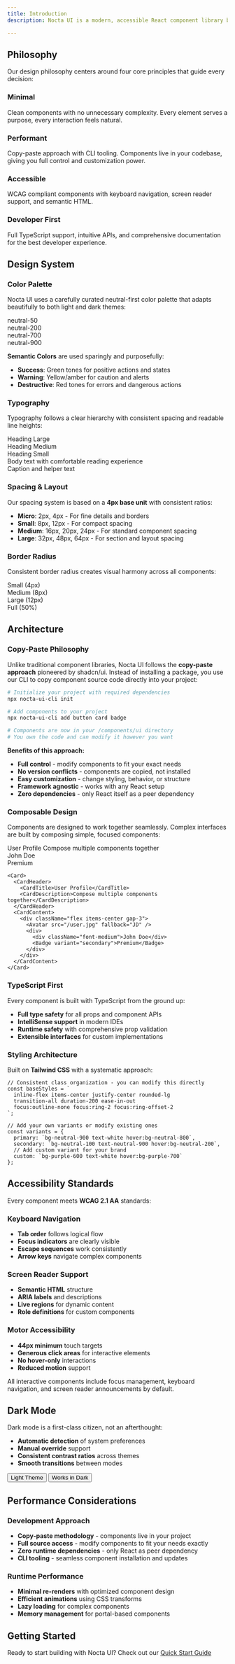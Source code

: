 ```yaml
---
title: Introduction
description: Nocta UI is a modern, accessible React component library built with simplicity, performance, and developer experience at its core. Every component is crafted to be beautiful, functional, and accessible by default.

---
```




## Philosophy

Our design philosophy centers around four core principles that guide every decision:

<div className="grid grid-cols-1 md:grid-cols-2 gap-6 my-8 not-prose">
  <Card className="p-6">
    <div className="flex items-center gap-3 mb-4">
      <div className="w-3 h-3 rounded-full bg-neutral-900 dark:bg-neutral-100" />
      <h3 className="font-semibold text-lg">Minimal</h3>
    </div>
    <p className="text-sm text-neutral-600 dark:text-neutral-400 leading-relaxed">
      Clean components with no unnecessary complexity. Every element serves a purpose, 
      every interaction feels natural.
    </p>
  </Card>
  
  <Card className="p-6">
    <div className="flex items-center gap-3 mb-4">
      <div className="w-3 h-3 rounded-full bg-neutral-900 dark:bg-neutral-100" />
      <h3 className="font-semibold text-lg">Performant</h3>
    </div>
    <p className="text-sm text-neutral-600 dark:text-neutral-400 leading-relaxed">
      Copy-paste approach with CLI tooling. Components live in your codebase, 
      giving you full control and customization power.
    </p>
  </Card>
  
  <Card className="p-6">
    <div className="flex items-center gap-3 mb-4">
      <div className="w-3 h-3 rounded-full bg-neutral-900 dark:bg-neutral-100" />
      <h3 className="font-semibold text-lg">Accessible</h3>
    </div>
    <p className="text-sm text-neutral-600 dark:text-neutral-400 leading-relaxed">
      WCAG compliant components with keyboard navigation, 
      screen reader support, and semantic HTML.
    </p>
  </Card>
  
  <Card className="p-6">
    <div className="flex items-center gap-3 mb-4">
      <div className="w-3 h-3 rounded-full bg-neutral-900 dark:bg-neutral-100" />
      <h3 className="font-semibold text-lg">Developer First</h3>
    </div>
    <p className="text-sm text-neutral-600 dark:text-neutral-400 leading-relaxed">
      Full TypeScript support, intuitive APIs, and comprehensive documentation 
      for the best developer experience.
    </p>
  </Card>
</div>

## Design System

### Color Palette

Nocta UI uses a carefully curated neutral-first color palette that adapts beautifully to both light and dark themes:

<div className="grid grid-cols-2 md:grid-cols-4 gap-4 my-6 not-prose">
  <div className="space-y-2">
    <div className="h-12 bg-neutral-50 dark:bg-neutral-950 rounded-lg border"></div>
    <div className="text-xs font-mono">neutral-50</div>
  </div>
  <div className="space-y-2">
    <div className="h-12 bg-neutral-200 dark:bg-neutral-800 rounded-lg"></div>
    <div className="text-xs font-mono">neutral-200</div>
  </div>
  <div className="space-y-2">
    <div className="h-12 bg-neutral-700 dark:bg-neutral-300 rounded-lg"></div>
    <div className="text-xs font-mono">neutral-700</div>
  </div>
  <div className="space-y-2">
    <div className="h-12 bg-neutral-900 dark:bg-neutral-100 rounded-lg"></div>
    <div className="text-xs font-mono">neutral-900</div>
  </div>
</div>

**Semantic Colors** are used sparingly and purposefully:
- **Success**: Green tones for positive actions and states
- **Warning**: Yellow/amber for caution and alerts  
- **Destructive**: Red tones for errors and dangerous actions

### Typography

Typography follows a clear hierarchy with consistent spacing and readable line heights:

<div className="space-y-4 my-6">
  <div className="text-4xl font-semibold tracking-tight">Heading Large</div>
  <div className="text-2xl font-semibold tracking-tight">Heading Medium</div>
  <div className="text-lg font-semibold">Heading Small</div>
  <div className="text-base">Body text with comfortable reading experience</div>
  <div className="text-sm text-neutral-600 dark:text-neutral-400">Caption and helper text</div>
</div>

### Spacing & Layout

Our spacing system is based on a **4px base unit** with consistent ratios:

- **Micro**: 2px, 4px - For fine details and borders
- **Small**: 8px, 12px - For compact spacing
- **Medium**: 16px, 20px, 24px - For standard component spacing
- **Large**: 32px, 48px, 64px - For section and layout spacing

### Border Radius

Consistent border radius creates visual harmony across all components:

<div className="grid grid-cols-4 lg:flex gap-4 items-center my-6 not-prose">
  <div className="w-12 h-12 bg-neutral-200 dark:bg-neutral-700 rounded-sm"></div>
  <span className="text-sm">Small (4px)</span>
  <div className="w-12 h-12 bg-neutral-200 dark:bg-neutral-700 rounded-lg"></div>
  <span className="text-sm">Medium (8px)</span>
  <div className="w-12 h-12 bg-neutral-200 dark:bg-neutral-700 rounded-xl"></div>
  <span className="text-sm">Large (12px)</span>
  <div className="w-12 h-12 bg-neutral-200 dark:bg-neutral-700 rounded-full"></div>
  <span className="text-sm">Full (50%)</span>
</div>

## Architecture

### Copy-Paste Philosophy

Unlike traditional component libraries, Nocta UI follows the **copy-paste approach** pioneered by shadcn/ui. Instead of installing a package, you use our CLI to copy component source code directly into your project:

```bash
# Initialize your project with required dependencies
npx nocta-ui-cli init

# Add components to your project
npx nocta-ui-cli add button card badge

# Components are now in your /components/ui directory
# You own the code and can modify it however you want
```

**Benefits of this approach:**
- **Full control** - modify components to fit your exact needs
- **No version conflicts** - components are copied, not installed
- **Easy customization** - change styling, behavior, or structure
- **Framework agnostic** - works with any React setup
- **Zero dependencies** - only React itself as a peer dependency

### Composable Design

Components are designed to work together seamlessly. Complex interfaces are built by composing simple, focused components:

<div className="my-6">
  <Card className="max-w-md">
    <CardHeader>
      <CardTitle>User Profile</CardTitle>
      <CardDescription>Compose multiple components together</CardDescription>
    </CardHeader>
    <CardContent>
      <div className="flex items-center gap-3">
        <div className="w-10 h-10 bg-neutral-200 dark:bg-neutral-700 rounded-full"></div>
        <div className="space-y-1">
          <div className="font-medium text-sm">John Doe</div>
          <Badge variant="secondary" size="sm">Premium</Badge>
        </div>
      </div>
    </CardContent>
  </Card>
</div>

```tsx
<Card>
  <CardHeader>
    <CardTitle>User Profile</CardTitle>
    <CardDescription>Compose multiple components together</CardDescription>
  </CardHeader>
  <CardContent>
    <div className="flex items-center gap-3">
      <Avatar src="/user.jpg" fallback="JD" />
      <div>
        <div className="font-medium">John Doe</div>
        <Badge variant="secondary">Premium</Badge>
      </div>
    </div>
  </CardContent>
</Card>
```

### TypeScript First

Every component is built with TypeScript from the ground up:

- **Full type safety** for all props and component APIs
- **IntelliSense support** in modern IDEs
- **Runtime safety** with comprehensive prop validation
- **Extensible interfaces** for custom implementations

### Styling Architecture

Built on **Tailwind CSS** with a systematic approach:

```tsx
// Consistent class organization - you can modify this directly
const baseStyles = `
  inline-flex items-center justify-center rounded-lg
  transition-all duration-200 ease-in-out
  focus:outline-none focus:ring-2 focus:ring-offset-2
`;

// Add your own variants or modify existing ones
const variants = {
  primary: `bg-neutral-900 text-white hover:bg-neutral-800`,
  secondary: `bg-neutral-100 text-neutral-900 hover:bg-neutral-200`,
  // Add custom variant for your brand
  custom: `bg-purple-600 text-white hover:bg-purple-700`
};
```

## Accessibility Standards

Every component meets **WCAG 2.1 AA** standards:

### Keyboard Navigation
- **Tab order** follows logical flow
- **Focus indicators** are clearly visible
- **Escape sequences** work consistently
- **Arrow keys** navigate complex components

### Screen Reader Support
- **Semantic HTML** structure
- **ARIA labels** and descriptions
- **Live regions** for dynamic content
- **Role definitions** for custom components

### Motor Accessibility
- **44px minimum** touch targets
- **Generous click areas** for interactive elements
- **No hover-only** interactions
- **Reduced motion** support

<Alert>
  <AlertDescription>
    All interactive components include focus management, keyboard navigation, 
    and screen reader announcements by default.
  </AlertDescription>
</Alert>

## Dark Mode

Dark mode is a first-class citizen, not an afterthought:

- **Automatic detection** of system preferences
- **Manual override** support
- **Consistent contrast ratios** across themes
- **Smooth transitions** between modes

<div className="flex gap-4 my-6">
  <Button variant="primary">Light Theme</Button>
  <Button variant="secondary">Works in Dark</Button>
</div>

## Performance Considerations

### Development Approach
- **Copy-paste methodology** - components live in your project
- **Full source access** - modify components to fit your needs exactly
- **Zero runtime dependencies** - only React as peer dependency
- **CLI tooling** - seamless component installation and updates

### Runtime Performance
- **Minimal re-renders** with optimized component design
- **Efficient animations** using CSS transforms
- **Lazy loading** for complex components
- **Memory management** for portal-based components

## Getting Started

Ready to start building with Nocta UI? Check out our [Quick Start Guide](/docs/quick-start)